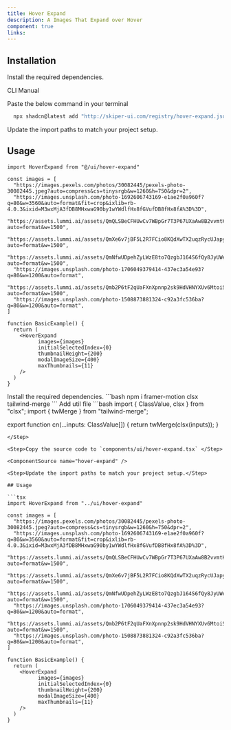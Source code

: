 ```yaml
---
title: Hover Expand
description: A Images That Expand over Hover
component: true
links:
---
```


<ComponentPreview
  name="hover-expand-demo"
  className="[&_.preview>[data-orientation=vertical]]:sm:max-w-[70%]"
  description="All variations"
/>

## Installation

Install the required dependencies.

<Tabs defaultValue="cli">

<TabsList>
  <TabsTrigger value="cli">CLI</TabsTrigger>
  <TabsTrigger value="manual">Manual</TabsTrigger>
</TabsList>


<TabsContent value="cli">

<Steps>

<Step>

Paste the below command in your terminal

```bash
  npx shadcn@latest add "http://skiper-ui.com/registry/hover-expand.json"
```

</Step>

<Step>Update the import paths to match your project setup.</Step>

## Usage

```tsx
import HoverExpand from "@/ui/hover-expand"
```
```tsx
const images = [
  "https://images.pexels.com/photos/30082445/pexels-photo-30082445.jpeg?auto=compress&cs=tinysrgb&w=1260&h=750&dpr=2",
  "https://images.unsplash.com/photo-1692606743169-e1ae2f0a960f?q=80&w=3560&auto=format&fit=crop&ixlib=rb-4.0.3&ixid=M3wxMjA3fDB8MHxwaG90by1wYWdlfHx8fGVufDB8fHx8fA%3D%3D",
  "https://assets.lummi.ai/assets/QmQLSBeCFHUwCv7WBpGr7T3P67UXaAw8B2vvmtKimyinrL?auto=format&w=1500",
  "https://assets.lummi.ai/assets/QmXe6v7jBF5L2R7FCio8KQdXwTX2uqzRycUJapyjoXaTqd?auto=format&w=1500",
  "https://assets.lummi.ai/assets/QmNfwUDpehZyLWzE8to7QzgbJ164S6fQy8JyUWemHtmShj?auto=format&w=1500",
  "https://images.unsplash.com/photo-1706049379414-437ec3a54e93?q=80&w=1200&auto=format",
  "https://assets.lummi.ai/assets/Qmb2P6tF2qUaFXnXpnnp2sk9HdVHNYXUv6MtoiSq7jjVhQ?auto=format&w=1500",
  "https://images.unsplash.com/photo-1508873881324-c92a3fc536ba?q=80&w=1200&auto=format",
]

```

```tsx
function BasicExample() {
  return (
    <HoverExpand
          images={images}
          initialSelectedIndex={0}
          thumbnailHeight={200}
          modalImageSize={400}
          maxThumbnails={11}
    />
  )
}
```

</Steps>

</TabsContent>

<TabsContent value="manual">

<Steps>

<Step>
Install the required dependencies.
```bash
  npm i framer-motion clsx tailwind-merge
```
</Step>
<Step>
Add util file
```bash
import { ClassValue, clsx } from "clsx";
import { twMerge } from "tailwind-merge";
 
export function cn(...inputs: ClassValue[]) {
  return twMerge(clsx(inputs));
}
```
</Step>

<Step>Copy the source code to `components/ui/hover-expand.tsx` </Step>

<ComponentSource name="hover-expand" />

<Step>Update the import paths to match your project setup.</Step>

## Usage

```tsx
import HoverExpand from "../ui/hover-expand"

```
```tsx
const images = [
  "https://images.pexels.com/photos/30082445/pexels-photo-30082445.jpeg?auto=compress&cs=tinysrgb&w=1260&h=750&dpr=2",
  "https://images.unsplash.com/photo-1692606743169-e1ae2f0a960f?q=80&w=3560&auto=format&fit=crop&ixlib=rb-4.0.3&ixid=M3wxMjA3fDB8MHxwaG90by1wYWdlfHx8fGVufDB8fHx8fA%3D%3D",
  "https://assets.lummi.ai/assets/QmQLSBeCFHUwCv7WBpGr7T3P67UXaAw8B2vvmtKimyinrL?auto=format&w=1500",
  "https://assets.lummi.ai/assets/QmXe6v7jBF5L2R7FCio8KQdXwTX2uqzRycUJapyjoXaTqd?auto=format&w=1500",
  "https://assets.lummi.ai/assets/QmNfwUDpehZyLWzE8to7QzgbJ164S6fQy8JyUWemHtmShj?auto=format&w=1500",
  "https://images.unsplash.com/photo-1706049379414-437ec3a54e93?q=80&w=1200&auto=format",
  "https://assets.lummi.ai/assets/Qmb2P6tF2qUaFXnXpnnp2sk9HdVHNYXUv6MtoiSq7jjVhQ?auto=format&w=1500",
  "https://images.unsplash.com/photo-1508873881324-c92a3fc536ba?q=80&w=1200&auto=format",
]

```

```tsx
function BasicExample() {
  return (
    <HoverExpand
          images={images}
          initialSelectedIndex={0}
          thumbnailHeight={200}
          modalImageSize={400}
          maxThumbnails={11}
    />
  )
}
```

</Steps>

</TabsContent>

</Tabs>
